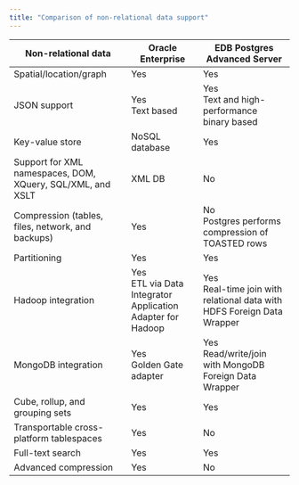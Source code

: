 ```yaml
---
title: "Comparison of non-relational data support"
--- 
```



| Non-relational data        | Oracle Enterprise            | EDB Postgres Advanced Server  |
|----------------------------|------------------------------|-------------------------------|
| Spatial/location/graph     | Yes                          | Yes                           |
| JSON support               | Yes <br/> Text based         | Yes <br/> Text and high-performance binary based |
| Key-value store            | NoSQL database               | Yes                           |
| Support for XML namespaces, DOM, XQuery, SQL/XML, and XSLT | XML DB                        | No                            |
| Compression (tables, files, network, and backups) | Yes   | No <br/> Postgres performs compression of TOASTED rows |
| Partitioning                       | Yes                  | Yes                           |
| Hadoop integration         | Yes <br/> ETL via Data Integrator Application Adapter for Hadoop | Yes <br/> Real-time join with relational data with HDFS Foreign Data Wrapper |
| MongoDB integration        | Yes <br/> Golden Gate adapter     | Yes <br/> Read/write/join with MongoDB Foreign Data Wrapper |
| Cube, rollup, and grouping sets | Yes                     | Yes                            | 
| Transportable cross-platform tablespaces | Yes            | No                             |
| Full-text search           | Yes                          | Yes                            |
| Advanced compression       | Yes                          | No                             |
